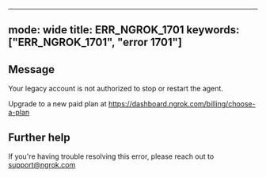 
---
mode: wide
title: ERR_NGROK_1701
keywords: ["ERR_NGROK_1701", "error 1701"]
---

## Message
Your legacy account is not authorized to stop or restart the agent. 

Upgrade to a new paid plan at https://dashboard.ngrok.com/billing/choose-a-plan




## Further help
If you're having trouble resolving this error, please reach out to [support@ngrok.com](mailto:support@ngrok.com?subject=Help%20with%20ERR_NGROK_1701)

